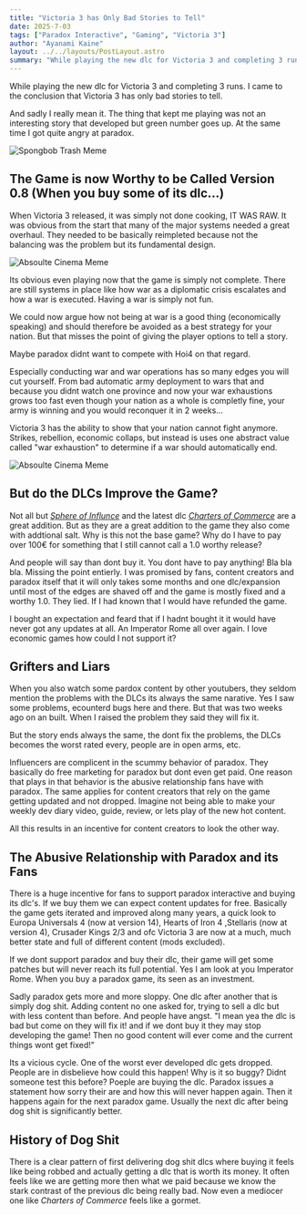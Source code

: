 ```yaml
---
title: "Victoria 3 has Only Bad Stories to Tell"
date: 2025-7-03
tags: ["Paradox Interactive", "Gaming", "Victoria 3"]
author: "Ayanami Kaine"
layout: ../../layouts/PostLayout.astro
summary: "While playing the new dlc for Victoria 3 and completing 3 runs. I came to the conclusion that Victoria 3 has only bad stories to tell."
---
```





While playing the new dlc for Victoria 3 and completing 3 runs.
I came to the conclusion that Victoria 3 has only bad stories to tell.

And sadly I really mean it. The thing that kept me playing was not an interesting
story that developed but green number goes up. At the same time I got quite angry
at paradox.

![Spongbob Trash Meme](/spongbob_meme.png)


## The Game is now Worthy to be Called Version 0.8 (When you buy some of its dlc...)

When Victoria 3 released, it was simply not done cooking, IT WAS RAW. It was obvious from the start
that many of the major systems needed a great overhaul. They needed to be basically reimpleted
because not the balancing was the problem but its fundamental design.

![Absoulte Cinema Meme](/its_raw_meme.jpg)


Its obvious even playing now that the game is simply not complete. There are still systems in place like 
how war as a diplomatic crisis escalates and how a war is executed. Having a war is simply not fun. 

We could now argue how not being at war is a good thing (economically speaking) and should therefore be avoided
as a best strategy for your nation. But that misses the point of giving the player options to tell a story.

Maybe paradox didnt want to compete with Hoi4 on that regard.

Especially conducting war and war operations has so many edges you will cut yourself. From bad automatic
army deployment to wars that and because you didnt watch one province and now your war exhaustions grows too fast
even though your nation as a whole is completly fine, your army is winning and you would reconquer it in 2 weeks...

Victoria 3 has the ability to show that your nation cannot fight anymore. Strikes, rebellion, economic collaps, but
instead is uses one abstract value called "war exhaustion" to determine if a war should automatically end. 

![Absoulte Cinema Meme](/cinema_meme.jpg)

## But do the DLCs Improve the Game?

Not all but *[Sphere of Influnce](https://store.steampowered.com/app/2411231/Victoria_3_Sphere_of_Influence/)* and the latest dlc *[Charters of Commerce](https://store.steampowered.com/app/3450170/Victoria_3_Charters_of_Commerce/)* are a great addition. But as they are a great addition
to the game they also come with addtional salt. Why is this not the base game? Why do I have to pay over
100€ for something that I still cannot call a 1.0 worthy release?

And people will say than dont buy it. You dont have to pay anything! Bla bla bla. Missing the point entierly.
I was promised by fans, content creators and paradox itself that it will only takes some months and one dlc/expansion
until most of the edges are shaved off and the game is mostly fixed and a worthy 1.0. They lied. If I had known that
I would have refunded the game.

I bought an expectation and feard that if I hadnt bought it it would have never got any updates at all. An 
Imperator Rome all over again. I love economic games how could I not support it?

## Grifters and Liars

When you also watch some pardox content by other youtubers, they seldom mention the problems with the DLCs
its always the same narative. Yes I saw some problems, ecounterd bugs here and there. But that was two weeks 
ago on an built. When I raised the problem they said they will fix it. 

But the story ends always the same, the dont fix the problems, the DLCs becomes the worst rated every, people
are in open arms, etc.

Influencers are complicent in the scummy behavior of paradox. They basically do free marketing for paradox 
but dont even get paid. One reason that plays in that behavior is the abusive relationship fans have with
paradox. The same applies for content creators that rely on the game getting updated and not dropped. Imagine
not being able to make your weekly dev diary video, guide, review, or lets play of the new hot content.

All this results in an incentive for content creators to look the other way.

## The Abusive Relationship with Paradox and its Fans

There is a huge incentive for fans to support paradox interactive and buying its dlc's. 
If we buy them we can expect content updates for free. Basically the game gets iterated and
improved along many years, a quick look to Europa Universals 4 (now at version 14), Hearts of Iron 4 ,Stellaris (now at version 4), Crusader Kings 2/3
and ofc Victoria 3 are now at a much, much better state and full of different content (mods excluded).

If we dont support paradox and buy their dlc, their game will get some patches but will never reach 
its full potential. Yes I am look at you Imperator Rome. When you buy a paradox game, its seen as an
investment. 

Sadly paradox gets more and more sloppy. One dlc after another that is simply dog shit. Adding content
no one asked for, trying to sell a dlc but with less content than before. And people have angst. 
"I mean yea the dlc is bad but come on they will fix it! and if we dont buy it they may stop developing the game!
Then no good content will ever come and the current things wont get fixed!"

Its a vicious cycle. One of the worst ever developed dlc gets dropped. People are in disbelieve how could this happen!
Why is it so buggy? Didnt someone test this before? Poeple are buying the dlc. Paradox issues a 
statement how sorry their are and how this will never happen again. Then it happens again for the next 
paradox game. Usually the next dlc after being dog shit is significantly better.

## History of Dog Shit

There is a clear pattern of first delivering dog shit dlcs where buying it feels like being robbed and actually 
getting a dlc that is worth its money. It often feels like we are getting more then what we paid because 
we know the stark contrast of the previous dlc being really bad. Now even a mediocer one like *Charters of Commerce*
feels like a gormet.


<Timeline>
  <TimelineItem date="27 Apr, 2021" title="Europa Universalis IV: Leviathan (Absolute dog shit)" quality="bad">
  </TimelineItem>
   
  <TimelineItem date="13 Sep, 2022" title="Europa Universalis IV: Lions of the North (Good)" quality="good">
  </TimelineItem>
   
  <TimelineItem date="27 Sep, 2022" title="Hearts of Iron IV: By Blood Alone (Absolute dog shit)" quality="bad">
  </TimelineItem>
   
  <TimelineItem date="25 Oct, 2022" title="Release of Victoria 3 (Meh)" quality="meh">
  </TimelineItem>
   
  <TimelineItem date="22 May, 2023" title="Victoria 3: Voice of the People (Absolute dog shit)" quality="bad">
  </TimelineItem>
   
  <TimelineItem date="4 Mar, 2024" title="Crusader Kings III: Legends of the Dead (Absolute dog shit)" quality="bad">
  </TimelineItem>

  <TimelineItem date="24 Sep, 2024" title="Crusader Kings III: Roads to Power (Good)" quality="good">
  </TimelineItem>

  <TimelineItem date="14 Nov, 2024" title="Hearts of Iron IV: Götterdämmerung (Good)" quality="good">
  </TimelineItem>
    
  <TimelineItem date="4 Mar, 2025" title="Hearts of Iron IV: Graveyard of Empires (Absolute dog shit)" quality="bad">
  </TimelineItem>
      
  <TimelineItem date="17 Jun, 2025" title="Victoria 3: Charters of Commerce (Good)" quality="good">
  </TimelineItem>
</Timeline>